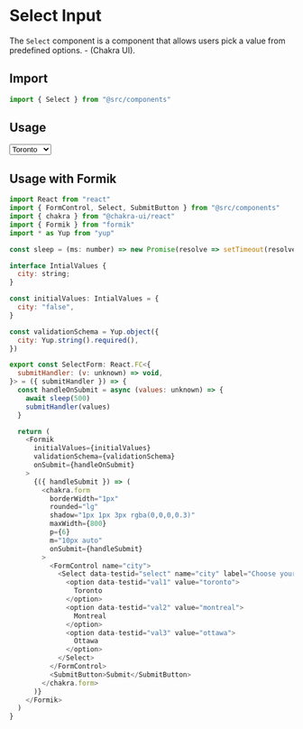 
<Meta title="components/form/select" component={Select} />

# Select Input

The `Select` component is a component that allows users pick a value from predefined options. - (Chakra UI).

## Import

```javascript
import { Select } from "@src/components"
```

## Usage

<Canvas>
  <Story name="Select Input">
    <FormikWp>
      <Select data-testid="select" name="city" label="Choose your city">
        <option data-testid="val1" value="toronto">
          Toronto
        </option>
        <option data-testid="val2" value="montreal">
          Montreal
        </option>
        <option data-testid="val3" value="ottawa">
          Ottawa
        </option>
      </Select>
    </FormikWp>
  </Story>
</Canvas>

## Usage with Formik

```javascript
import React from "react"
import { FormControl, Select, SubmitButton } from "@src/components"
import { chakra } from "@chakra-ui/react"
import { Formik } from "formik"
import * as Yup from "yup"

const sleep = (ms: number) => new Promise(resolve => setTimeout(resolve, ms))

interface IntialValues {
  city: string;
}

const initialValues: IntialValues = {
  city: "false",
}

const validationSchema = Yup.object({
  city: Yup.string().required(),
})

export const SelectForm: React.FC<{
  submitHandler: (v: unknown) => void,
}> = ({ submitHandler }) => {
  const handleOnSubmit = async (values: unknown) => {
    await sleep(500)
    submitHandler(values)
  }

  return (
    <Formik
      initialValues={initialValues}
      validationSchema={validationSchema}
      onSubmit={handleOnSubmit}
    >
      {({ handleSubmit }) => (
        <chakra.form
          borderWidth="1px"
          rounded="lg"
          shadow="1px 1px 3px rgba(0,0,0,0.3)"
          maxWidth={800}
          p={6}
          m="10px auto"
          onSubmit={handleSubmit}
        >
          <FormControl name="city">
            <Select data-testid="select" name="city" label="Choose your city">
              <option data-testid="val1" value="toronto">
                Toronto
              </option>
              <option data-testid="val2" value="montreal">
                Montreal
              </option>
              <option data-testid="val3" value="ottawa">
                Ottawa
              </option>
            </Select>
          </FormControl>
          <SubmitButton>Submit</SubmitButton>
        </chakra.form>
      )}
    </Formik>
  )
}
```

<ArgsTable of={Select} />
